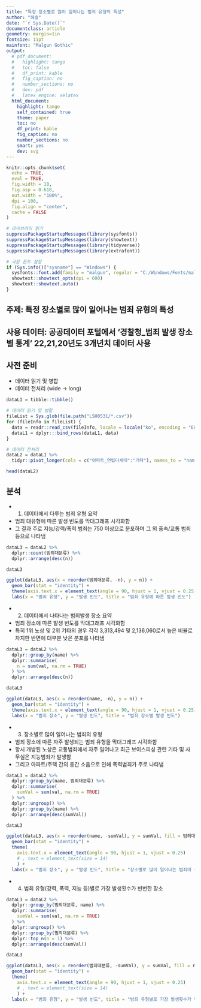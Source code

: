 ```yaml
---
title: "특정 장소별로 많이 일어나는 범죄 유형의 특성"
author: "해솔"
date: "`r Sys.Date()`"
documentclass: article
geometry: margin=1in
fontsize: 11pt
mainfont: "Malgun Gothic"
output:
  # pdf_document:
  #   highlight: tango
  #   toc: false
  #   df_print: kable
  #   fig_caption: no
  #   number_sections: no
  #   dev: pdf
  #   latex_engine: xelatex
  html_document:
    highlight: tango
    self_contained: true
    theme: paper
    toc: no
    df_print: kable
    fig_caption: no
    number_sections: no
    smart: yes
    dev: svg
---
```


```r
knitr::opts_chunk$set(
  echo = TRUE,
  eval = TRUE,
  fig.width = 10,
  fig.asp = 0.618,
  out.width = "100%",
  dpi = 100,
  fig.align = "center",
  cache = FALSE
)

# 라이브러리 읽기
suppressPackageStartupMessages(library(sysfonts))
suppressPackageStartupMessages(library(showtext))
suppressPackageStartupMessages(library(tidyverse))
suppressPackageStartupMessages(library(extrafont))

# 국문 폰트 설정
if (Sys.info()["sysname"] == "Windows") {
  sysfonts::font.add(family = "malgun", regular = "C:/Windows/Fonts/malgun.ttf")
  showtext::showtext_opts(dpi = 600)
  showtext::showtext.auto()
}
```

## 주제: 특정 장소별로 많이 일어나는 범죄 유형의 특성
## 사용 데이터: 공공데이터 포털에서 ‘경찰청_범죄 발생 장소별 통계’ 22,21,20년도 3개년치 데이터 사용

## 사전 준비
- 데이터 읽기 및 병합
- 데이터 전처리 (wide -> long)
```r
dataL1 = tibble::tibble()

# 데이터 읽기 및 병합
fileList = Sys.glob(file.path("LSH0531/*.csv"))
for (fileInfo in fileList) {
  data = readr::read_csv(fileInfo, locale = locale("ko", encoding = "EUC-KR"))
  dataL1 = dplyr:::bind_rows(dataL1, data)
}

# 데이터 전처리
dataL2 = dataL1 %>% 
  tidyr::pivot_longer(cols = c("아파트_연립다세대":"기타"), names_to = "name", values_to = "val")

head(dataL2)
```

## 분석
- 1. 데이터에서 다루는 범죄 유형 요약
- 범죄 대유형에 따른 발생 빈도를 막대그래프 시각화함
- 그 결과 주로 지능/강력/폭력 범죄는 750 이상으로 분포하며 그 외 풍속/교통 범죄 등으로 나타냄
```r
dataL3 = dataL2 %>%
  dplyr::count(범죄대분류) %>%
  dplyr::arrange(desc(n))

dataL3

ggplot(dataL3, aes(x = reorder(범죄대분류, -n), y = n)) +
  geom_bar(stat = "identity") +
  theme(axis.text.x = element_text(angle = 90, hjust = 1, vjust = 0.25)) +
  labs(x = "범죄 유형", y = "발생 빈도", title = "범죄 유형에 따른 발생 빈도")
```

- 2. 데이터에서 나타나는 범죄발생 장소 요약
- 범죄 장소에 따른 발생 빈도를 막대그래프 시각화함
- 특히 1위 노상 및 2위 기타의 경우 각각 3,313,494 및 2,136,060로서 높은 비율로 차지한 반면에 대부분 낮은 분포를 나타냄
```r
dataL3 = dataL2 %>%
  dplyr::group_by(name) %>%
  dplyr::summarise(
    n = sum(val, na.rm = TRUE)
  ) %>% 
  dplyr::arrange(desc(n))

dataL3

ggplot(dataL3, aes(x = reorder(name, -n), y = n)) +
  geom_bar(stat = "identity") +
  theme(axis.text.x = element_text(angle = 90, hjust = 1, vjust = 0.25)) +
  labs(x = "범죄 장소", y = "발생 빈도", title = "범죄 장소별 발생 빈도")
```

- 3. 장소별로 많이 일어나는 범죄의 유형
- 범죄 장소에 따른 자주 발생되는 범죄 유형을 막대그래프 시각화함
- 항시 개방된 노상은 교통범죄에서 자주 일어나고 최근 보이스피싱 관련 기타 및 사무실은 지능범죄가 발생함
- 그리고 아파트/주택 간의 층간 소음으로 인해 폭력범죄가 주로 나타냄
```r
dataL3 = dataL2 %>% 
  dplyr::group_by(name, 범죄대분류) %>% 
  dplyr::summarise(
    sumVal = sum(val, na.rm = TRUE)
  ) %>% 
  dplyr::ungroup() %>%
  dplyr::group_by(name) %>%
  dplyr::arrange(desc(sumVal))

dataL3

ggplot(dataL3, aes(x = reorder(name, -sumVal), y = sumVal, fill = 범죄대분류)) +
  geom_bar(stat = "identity") +
  theme(
    axis.text.x = element_text(angle = 90, hjust = 1, vjust = 0.25)
    # , text = element_text(size = 14)
    ) +
  labs(x = "범죄 장소", y = "발생 빈도", title = "장소별로 많이 일어나는 범죄의 유형")
```

- 4. 범죄 유형(강력, 폭력, 지능 등)별로 가장 발생횟수가 빈번한 장소
```r
dataL3 = dataL2 %>%
  dplyr::group_by(범죄대분류, name) %>%
  dplyr::summarise(
    sumVal = sum(val, na.rm = TRUE)
  ) %>%
  dplyr::ungroup() %>%
  dplyr::group_by(범죄대분류) %>%
  dplyr::top_n(n = 1) %>% 
  dplyr::arrange(desc(sumVal))

dataL3

ggplot(dataL3, aes(x = reorder(범죄대분류, -sumVal), y = sumVal, fill = name)) +
  geom_bar(stat = "identity") +
  theme(
    axis.text.x = element_text(angle = 90, hjust = 1, vjust = 0.25)
    # , text = element_text(size = 14)
    ) +
  labs(x = "범죄 유형", y = "발생 빈도", title = "범죄 유형별로 가장 발생횟수가 빈번한 장소")
```
